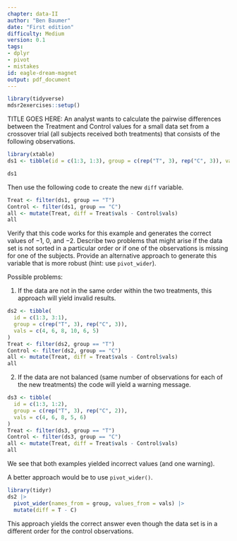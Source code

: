 ```yaml
---
chapter: data-II
author: "Ben Baumer"
date: "First edition"
difficulty: Medium
version: 0.1
tags:
- dplyr
- pivot
- mistakes
id: eagle-dream-magnet
output: pdf_document
---
```



```r
library(tidyverse)
mdsr2exercises::setup()
```

TITLE GOES HERE: An analyst wants to calculate the pairwise differences between the Treatment and Control values for a small data set from a crossover trial (all subjects received both treatments) that
consists of the following observations.

```r
library(xtable)
ds1 <- tibble(id = c(1:3, 1:3), group = c(rep("T", 3), rep("C", 3)), vals = c(4, 6, 8, 5, 6, 10))
```

```r
ds1
```

\vspace{.05in}

Then use the following code to create the new `diff` variable.

```r
Treat <- filter(ds1, group == "T")
Control <- filter(ds1, group == "C")
all <- mutate(Treat, diff = Treat$vals - Control$vals)
all
```

Verify that this code works for this example and generates the correct values of $-1$, 0, and $-2$.  Describe two problems that might arise if the data set is not sorted in a particular
order or if one of the observations is missing for one of the subjects.  Provide an alternative approach to generate this
variable that is more robust (hint: use `pivot_wider`).

<!--begin-answer-->
Possible problems:

1. If the data are not in the same order within the two treatments, this approach will yield invalid results.
```r
ds2 <- tibble(
  id = c(1:3, 3:1),
  group = c(rep("T", 3), rep("C", 3)),
  vals = c(4, 6, 8, 10, 6, 5)
)
Treat <- filter(ds2, group == "T")
Control <- filter(ds2, group == "C")
all <- mutate(Treat, diff = Treat$vals - Control$vals)
all
```

2. If the data are not balanced (same number of observations for each of the new treatments) the code will yield a warning message.
```r
ds3 <- tibble(
  id = c(1:3, 1:2),
  group = c(rep("T", 3), rep("C", 2)),
  vals = c(4, 6, 8, 5, 6)
)
Treat <- filter(ds3, group == "T")
Control <- filter(ds3, group == "C")
all <- mutate(Treat, diff = Treat$vals - Control$vals)
all
```

We see that both examples yielded incorrect values (and one warning).

A better approach would be to use `pivot_wider()`.
```r
library(tidyr)
ds2 |>
  pivot_wider(names_from = group, values_from = vals) |>
  mutate(diff = T - C)
```

This approach yields the correct answer even though the data set is in a different order for the control observations.
<!--end-answer-->
